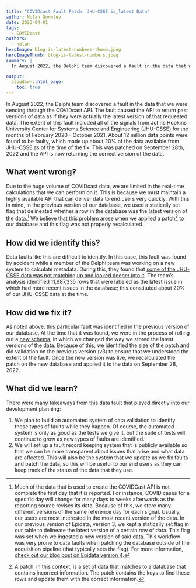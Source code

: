 ```yaml
---
title: "COVIDcast Fault Patch: JHU-CSSE is_latest Data"
author: Nolan Gormley
date: 2023-04-01
tags:
  - COVIDcast
authors:
  - nolan
heroImage: blog-is-latest-numbers-thumb.jpeg
heroImageThumb: blog-is-latest-numbers.jpeg
summary: | 
  In August 2022, the Delphi team discovered a fault in the data that we were sending through the COVIDcast API. The fault caused the API to return past versions of data as if they were actually the latest version of that requested data. The extent of this fault included all of the signals from Johns Hopkins University Center for Systems Science and Engineering (JHU-CSSE) for the months of February 2020 - October 2021. About 12 million data points were found to be faulty, which made up about 20% of the data available from JHU-CSSE as of the time of the fix. This was patched on September 28th, 2022 and the API is now returning the correct version of the data.

output:
  blogdown::html_page:
    toc: true
---
```


In August 2022, the Delphi team discovered a fault in the data that we were sending through the COVIDcast API. The fault caused the API to return past versions of data as if they were actually the latest version of that requested data. The extent of this fault included all of the signals from Johns Hopkins University Center for Systems Science and Engineering (JHU-CSSE) for the months of February 2020 - October 2021. About 12 million data points were found to be faulty, which made up about 20% of the data available from JHU-CSSE as of the time of the fix. This was patched on September 28th, 2022 and the API is now returning the correct version of the data.

## What went wrong?

Due to the huge volume of COVIDcast data, we are limited in the real-time calculations that we can perform on it. This is because we must maintain a highly available API that can deliver data to end users very quickly. With this in mind, in the previous version of our database, we used a statically set flag that delineated whether a row in the database was the latest version of the data.^[Much of the data that is used to create the COVIDCast API is not complete the first day that it is reported. For instance, COVID cases for a specific day will change for many days to weeks afterwards as the reporting source revises its data. Because of this, we store many different versions of the same reference day for each signal. Usually, our users are most interested in the most recent version of the data. In our previous version of Epidata, version 3, we kept a statically set flag in our table to delineate the latest version of a certain row of data. This flag was set when we ingested a new version of said data. This workflow was very prone to data faults when patching the database outside of the acquisition pipeline (that typically sets the flag). For more information, [check out our blog post on Epidata version 4](https://delphi.cmu.edu/blog/2022/12/14/introducing-epidata-v4/).] We believe that this problem arose when we applied a patch^[A patch, in this context, is a set of data that matches to a database that contains incorrect information. The patch contains the keys to find these rows and update them with the correct information.] to our database and this flag was not properly recalculated.

## How did we identify this?
Data faults like this are difficult to identify. In this case, this fault was found by accident while a member of the Delphi team was working on a new system to calculate metadata. During this, they found that [some of the JHU-CSSE data was not matching up and looked deeper into it](https://github.com/cmu-delphi/covidcast-indicators/issues/1685). The team’s analysis identified 11,987,335 rows that were labeled as the latest issue in which had more recent issues in the database; this constituted about 20% of our JHU-CSSE data at the time.

## How did we fix it?

As noted above, this particular fault was identified in the previous version of our database. At the time that it was found, we were in the process of rolling out a [new schema](https://delphi.cmu.edu/blog/2022/12/14/introducing-epidata-v4/),  in which we changed the way we stored the latest versions of the data. Because of this, we identified the size of the patch and did validation on the previous version (v3) to ensure that we understood the extent of the fault. Once the new version was live, we recalculated the patch on the new database and applied it to the data on September 28, 2022.

## What did we learn?

There were many takeaways from this data fault that played directly into our development planning:

1. We plan to build an automated system of data validation to identify these types of faults while they happen. Of course, the automated system is only as good as the tests we give it, but the suite of tests will continue to grow as new types of faults are identified. 
2. We will set up a fault record keeping system that is publicly available so that we can be more transparent about issues that arise and what data are affected. This will also be the system that we update as we fix faults and patch the data, so this will be useful to our end users as they can keep track of the status of the data that they use.


